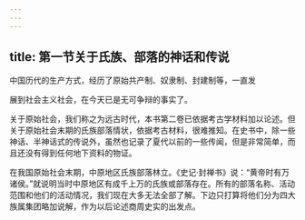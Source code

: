 ```yaml
---
---
---
```

title: 第一节关于氏族、部落的神话和传说
---



中国历代的生产方式，经历了原始共产制、奴隶制、封建制等，一直发

展到社会主义社会，在今天已是无可争辩的事实了。

关于原始社会，我们称之为远古时代，本书第二卷已依据考古学材料加以论述。但关于原始社会末期的氏族部落情状，依据考古材料，很难推知。在史书中，除一些神话、半神话式的传说外，虽然也记录了夏代以前的一些传闻，但是非常简单，而且还没有得到任何地下资料的物证。

在我国原始社会末期，中原地区氏族部落林立。《史记·封禅书》说：“黄帝时有万诸侯。”就说明当时中原地区有成千上万的氏族或部落存在。所有的部落名称、活动范围和他们的活动情况，我们现在大多无法全部了解。下边只打算将他们分为四大族属集团略加说解，作为以后论述商周史实的出发点。